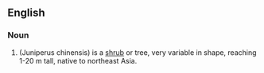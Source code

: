 ==English==

===Noun===
{{en-noun}}
{{wikipedia}}

# (Juniperus chinensis) is a [[shrub]] or tree, very variable in shape, reaching 1-20 m tall, native to northeast Asia.